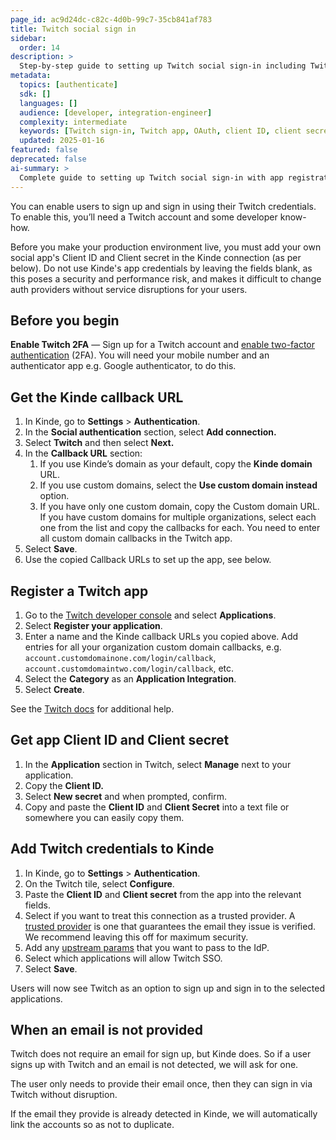 ```yaml
---
page_id: ac9d24dc-c82c-4d0b-99c7-35cb841af783
title: Twitch social sign in
sidebar:
  order: 14
description: >
  Step-by-step guide to setting up Twitch social sign-in including Twitch app registration, OAuth configuration, and Kinde integration.
metadata:
  topics: [authenticate]
  sdk: []
  languages: []
  audience: [developer, integration-engineer]
  complexity: intermediate
  keywords: [Twitch sign-in, Twitch app, OAuth, client ID, client secret, callback URL, 2FA]
  updated: 2025-01-16
featured: false
deprecated: false
ai-summary: >
  Complete guide to setting up Twitch social sign-in with app registration, OAuth configuration, and Kinde integration.
---
```


You can enable users to sign up and sign in using their Twitch credentials. To enable this, you’ll need a Twitch account and some developer know-how.

<Aside type="warning" title="Social sign in for production environments">

Before you make your production environment live, you must add your own social app's Client ID and Client secret in the Kinde connection (as per below). Do not use Kinde's app credentials by leaving the fields blank, as this poses a security and performance risk, and makes it difficult to change auth providers without service disruptions for your users.

</Aside>

## **Before you begin**

**Enable Twitch 2FA** — Sign up for a Twitch account and [enable two-factor authentication](https://help.twitch.tv/s/article/two-factor-authentication?language=en_US) (2FA). You will need your mobile number and an authenticator app e.g. Google authenticator, to do this.

## **Get the Kinde callback URL**

1. In Kinde, go to **Settings** > **Authentication**.
2. In the **Social authentication** section, select **Add connection.**
3. Select **Twitch** and then select **Next.**
4. In the **Callback URL** section:
   1. If you use Kinde’s domain as your default, copy the **Kinde domain** URL.
   2. If you use custom domains, select the **Use custom domain instead** option.
   3. If you have only one custom domain, copy the Custom domain URL. If you have custom domains for multiple organizations, select each one from the list and copy the callbacks for each. You need to enter all custom domain callbacks in the Twitch app.
5. Select **Save**.
6. Use the copied Callback URLs to set up the app, see below.

## **Register a Twitch app**

1. Go to the [Twitch developer console](https://dev.twitch.tv/) and select **Applications**.
2. Select **Register your application**.
3. Enter a name and the Kinde callback URLs you copied above. Add entries for all your organization custom domain callbacks, e.g. `account.customdomainone.com/login/callback`, `account.customdomaintwo.com/login/callback`, etc.
4. Select the **Category** as an **Application Integration**.
5. Select **Create**.

See the [Twitch docs](https://dev.twitch.tv/docs/authentication/register-app#registering-your-app) for additional help.

## **Get app Client ID and Client secret**

1. In the **Application** section in Twitch, select **Manage** next to your application.
2. Copy the **Client ID.**
3. Select **New secret** and when prompted, confirm.
4. Copy and paste the **Client ID** and **Client Secret** into a text file or somewhere you can easily copy them.

## **Add Twitch credentials to Kinde**

1. In Kinde, go to **Settings** > **Authentication**.
2. On the Twitch tile, select **Configure**.
3. Paste the **Client ID** and **Client secret** from the app into the relevant fields.
4. Select if you want to treat this connection as a trusted provider. A [trusted provider](/authenticate/about-auth/identity-and-verification/) is one that guarantees the email they issue is verified. We recommend leaving this off for maximum security.
5. Add any [upstream params](/authenticate/auth-guides/pass-params-idp/) that you want to pass to the IdP.
6. Select which applications will allow Twitch SSO.
7. Select **Save**.

Users will now see Twitch as an option to sign up and sign in to the selected applications.

## When an email is not provided

Twitch does not require an email for sign up, but Kinde does. So if a user signs up with Twitch and an email is not detected, we will ask for one.

The user only needs to provide their email once, then they can sign in via Twitch without disruption.

If the email they provide is already detected in Kinde, we will automatically link the accounts so as not to duplicate.
